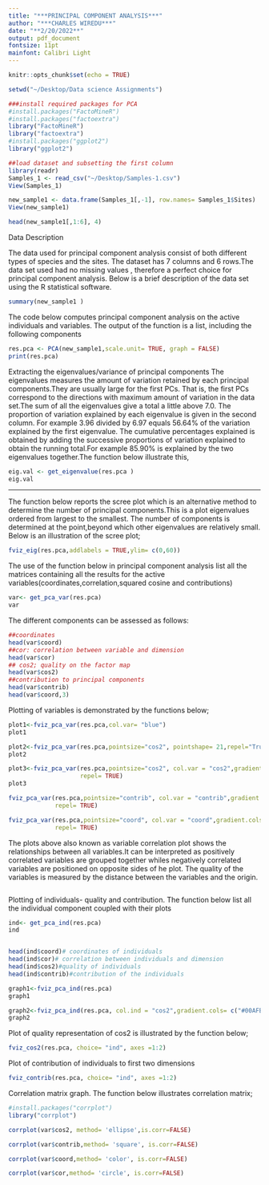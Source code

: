 ```yaml
---
title: "***PRINCIPAL COMPONENT ANALYSIS***"
author: "***CHARLES WIREDU***"
date: "**2/20/2022**"
output: pdf_document
fontsize: 11pt
mainfont: Calibri Light
---
```


```r
knitr::opts_chunk$set(echo = TRUE)
```

```r
setwd("~/Desktop/Data science Assignments")

###install required packages for PCA 
#install.packages("FactoMineR")
#install.packages("factoextra")
library("FactoMineR")
library("factoextra")
#install.packages("ggplot2")
library("ggplot2")
```


```r
##load dataset and subsetting the first column
library(readr)
Samples_1 <- read_csv("~/Desktop/Samples-1.csv")
View(Samples_1)

new_sample1 <- data.frame(Samples_1[,-1], row.names= Samples_1$Sites)
View(new_sample1)

head(new_sample1[,1:6], 4)
```

Data Description

The data used for principal component analysis consist of both different types of species and the sites. The dataset has 7 columns and 6 rows.The data set used had no missing values , therefore a perfect choice for principal component analysis. Below is a brief description of the data set using the R statistical software.

```r
summary(new_sample1 )
```


The code below computes principal component analysis on the active individuals and variables.
The output of the function is a list, including the following components

```r
res.pca <- PCA(new_sample1,scale.unit= TRUE, graph = FALSE)
print(res.pca)
```


Extracting the eigenvalues/variance of principal components
The eigenvalues measures the amount of variation retained by each principal components.They are usually large for the first PCs. That is, the first PCs correspond to the directions with maximum amount of variation in the data set.The sum of all the eigenvalues give a total a little above 7.0. The proportion of variation explained by each eigenvalue is given in the second column. For example 3.96 divided by 6.97 equals 56.64% of the variation explained by the first eigenvalue. The cumulative percentages explained is obtained by adding the successive proportions of variation explained to obtain the running total.For example 85.90% is explained by the two eigenvalues together.The function below illustrate this,

```r
eig.val <- get_eigenvalue(res.pca )
eig.val
```

---
The function below reports the scree plot which is an alternative method to determine the number of principal components.This is a plot eigenvalues ordered from largest to the smallest. The number of components is determined at the point,beyond which other eigenvalues are relatively small. Below is an illustration of the scree plot;

```r
fviz_eig(res.pca,addlabels = TRUE,ylim= c(0,60))
```

The use of the function below in principal component analysis list all the matrices containing all the results for the active variables(coordinates,correlation,squared cosine and contributions)

```r
var<- get_pca_var(res.pca)
var

```


The different components can be assessed as follows:
```r
##coordinates
head(var$coord)
##cor: correlation between variable and dimension
head(var$cor)
## cos2; quality on the factor map
head(var$cos2)
##contribution to principal components
head(var$contrib)
head(var$coord,3)

```

Plotting of variables is demonstrated by the functions below;

```r
plot1<-fviz_pca_var(res.pca,col.var= "blue")
plot1

plot2<-fviz_pca_var(res.pca,pointsize="cos2", pointshape= 21,repel="True",fill="black")
plot2

plot3<-fviz_pca_var(res.pca,pointsize="cos2", col.var = "cos2",gradient.cols= c("#00AFBB","#E7B800", "#FC4E07"),
                    repel= TRUE) 
plot3

fviz_pca_var(res.pca,pointsize="contrib", col.var = "contrib",gradient.cols= c("#00AFBB","#E7B800", "#FC4E07"),
             repel= TRUE) 

fviz_pca_var(res.pca,pointsize="coord", col.var = "coord",gradient.cols= c("#00AFBB","#E7B800", "#FC4E07"),
             repel= TRUE) 

```

The plots above also known as variable correlation plot shows the relationships between all variables.It can be interpreted as positively correlated variables are grouped together whiles negatively correlated variables are positioned on opposite sides of he plot.
The quality of the variables is measured by the distance between the variables and the origin.
```r

```
Plotting of individuals- quality and contribution.
The function below list all the individual component coupled with their plots

```r
ind<- get_pca_ind(res.pca)
ind


head(ind$coord)# coordinates of individuals
head(ind$cor)# correlation between individuals and dimension
head(ind$cos2)#quality of individuals
head(ind$contrib)#contribution of the individuals

graph1<-fviz_pca_ind(res.pca)
graph1

graph2<-fviz_pca_ind(res.pca, col.ind = "cos2",gradient.cols= c("#00AFBB","#E7B800", "#FC4E07"),repel= TRUE)
graph2

```

Plot of quality representation of cos2 is illustrated by the function below;
```r
fviz_cos2(res.pca, choice= "ind", axes =1:2)
```

Plot of contribution of individuals to first two dimensions
```r
fviz_contrib(res.pca, choice= "ind", axes =1:2)
```

Correlation matrix graph. The function below illustrates correlation matrix;
```r
#install.packages("corrplot")
library("corrplot")

corrplot(var$cos2, method= 'ellipse',is.corr=FALSE)

corrplot(var$contrib,method= 'square', is.corr=FALSE)

corrplot(var$coord,method= 'color', is.corr=FALSE)

corrplot(var$cor,method= 'circle', is.corr=FALSE)

```


